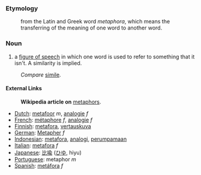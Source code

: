 ===Etymology===
:from the Latin and Greek word ''metaphora'', which means the transferring of the meaning of one word to another word.

===Noun===
#a [[figure of speech]] in which one word is used to refer to something that it isn't. A similarity is implied.

:''Compare'' [[simile]].

====External Links====
:'''Wikipedia article on''' [[w:metaphor|metaphor]]s.

*[[Dutch]]: [[metafoor]] ''m'', [[analogie]] ''f''
*[[French]]: [[métaphore]] ''f'', [[analogie]] ''f''
*[[Finnish]]: [[metafora]], [[vertauskuva]]
*[[German]]: [[Metapher]] ''f''
*[[Indonesian]]: [[metafora]], [[analogi]], [[umpama|perumpamaan]]
*[[Italian]]: [[metafora]] ''f''
*[[Japanese]]: [[比喩]] ([[ひゆ]], hiyu)
*[[Portuguese]]: metaphor ''m''
*[[Spanish]]: [[metáfora]] ''f''